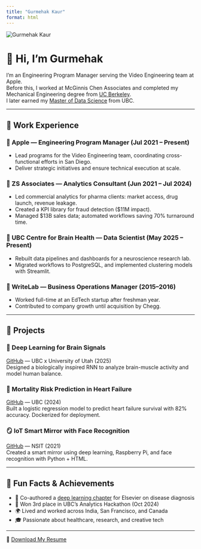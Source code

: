 ```yaml
---
title: "Gurmehak Kaur"
format: html
---
```


<img src="ID.jpeg" alt="Gurmehak Kaur" class="profile-pic">

# 👋 Hi, I'm Gurmehak

I'm an Engineering Program Manager serving the Video Engineering team at Apple.  
Before this, I worked at McGinnis Chen Associates and completed my Mechanical Engineering degree from [UC Berkeley](https://www.linkedin.com/in/gurmehak-kaur/).  
I later earned my [Master of Data Science](https://www.linkedin.com/in/gurmehak-kaur/) from UBC.

---

## 🧠 Work Experience

### 📌 Apple — Engineering Program Manager (Jul 2021 – Present)
- Lead programs for the Video Engineering team, coordinating cross-functional efforts in San Diego.
- Deliver strategic initiatives and ensure technical execution at scale.

### 📌 ZS Associates — Analytics Consultant (Jun 2021 – Jul 2024)
- Led commercial analytics for pharma clients: market access, drug launch, revenue leakage.
- Created a KPI library for fraud detection ($11M impact).
- Managed $13B sales data; automated workflows saving 70% turnaround time.

### 📌 UBC Centre for Brain Health — Data Scientist (May 2025 – Present)
- Rebuilt data pipelines and dashboards for a neuroscience research lab.
- Migrated workflows to PostgreSQL, and implemented clustering models with Streamlit.

### 📌 WriteLab — Business Operations Manager (2015–2016)
- Worked full-time at an EdTech startup after freshman year.
- Contributed to company growth until acquisition by Chegg.

---

## 📂 Projects

### 🧬 Deep Learning for Brain Signals  
[GitHub](https://github.com/gurmehak) — UBC x University of Utah (2025)  
Designed a biologically inspired RNN to analyze brain-muscle activity and model human balance.  

### 💓 Mortality Risk Prediction in Heart Failure  
[GitHub](https://github.com/gurmehak) — UBC (2024)  
Built a logistic regression model to predict heart failure survival with 82% accuracy. Dockerized for deployment.

### 🪞 IoT Smart Mirror with Face Recognition  
[GitHub](https://github.com/gurmehak) — NSIT (2021)  
Created a smart mirror using deep learning, Raspberry Pi, and face recognition with Python + HTML.

---

## 🏅 Fun Facts & Achievements

- 🧠 Co-authored a [deep learning chapter](https://doi.org/10.1016/B978-0-12-824145-5.00005-8) for Elsevier on disease diagnosis  
- 🥉 Won 3rd place in UBC's Analytics Hackathon (Oct 2024)  
- 🌍 Lived and worked across India, San Francisco, and Canada  
- 🎓 Passionate about healthcare, research, and creative tech

---

📄 [Download My Resume](resume.pdf)
